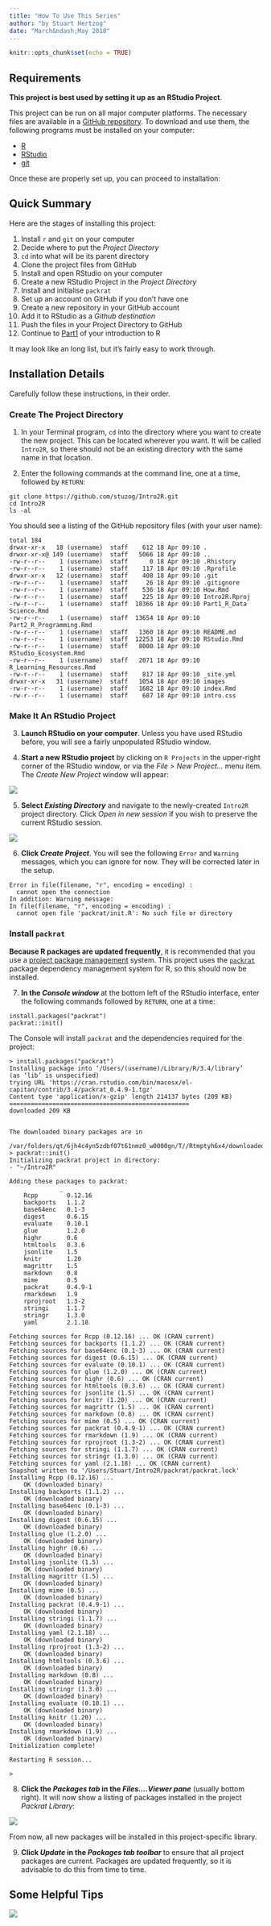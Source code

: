 ```yaml
---
title: "How To Use This Series"
author: "by Stuart Hertzog"
date: "March&ndash;May 2018"
---
```


<script>
    $(document).ready(function() {
      $items = $('div#TOC li');
      $items.each(function(idx) {
        num_ul = $(this).parentsUntil('#TOC').length;
        $(this).css({'text-indent': num_ul * 10, 'padding-left': 0});
      });

    });
</script>


```r
knitr::opts_chunk$set(echo = TRUE)
```

## Requirements

**This project is best used by setting it up as an RStudio Project**.

This project can be run on all major computer platforms. The necessary files are available in a [GitHub repository](https://github.com/stuzog/Intro2R.git). To download and use them, the following programs must be installed on your computer:

* [R](https://www.r-project.org/)
* [RStudio](https://www.rstudio.com/products/rstudio/download/)
* [git](https://git-scm.com/book/en/v2/Getting-Started-Installing-Git)

Once these are properly set up, you can proceed to installation:

## Quick Summary

Here are the stages of installing this project:

1. Install `r` and `git` on your computer
1. Decide where to put the _Project Directory_
1. `cd` into what will be its parent directory
1. Clone the project files from GitHub
1. Install and open RStudio on your computer
1. Create a new RStudio Project in the _Project Directory_
1. Install and initialise `packrat`
1. Set up an account on GitHub if you don't have one
1. Create a new repository in your GitHub account
1. Add it to RStudio as a _Github destination_
1. Push the files in your Project Directory to GitHub
1. Continue to [Part1](Part1_R_Data_Science.html) of your introduction to R

It may look like an long list, but it's fairly easy to work through.

## Installation Details

Carefully follow these instructions, in their order.

### Create The Project Directory

1. In your Terminal program, `cd` into the directory where you want to create the new project. This can be located wherever you want. It will be called `Intro2R`, so there should not be an existing directory with the same name in that location.

2. Enter the following commands at the command line, one at a time, followed by `RETURN`:

```
git clone https://github.com/stuzog/Intro2R.git
cd Intro2R
ls -al
```

You should see a listing of the GitHub repository files (with your user name):

```
total 184
drwxr-xr-x   18 (username)  staff    612 18 Apr 09:10 .
drwxr-xr-x@ 149 (username)  staff   5066 18 Apr 09:10 ..
-rw-r--r--    1 (username)  staff      0 18 Apr 09:10 .Rhistory
-rw-r--r--    1 (username)  staff    117 18 Apr 09:10 .Rprofile
drwxr-xr-x   12 (username)  staff    408 18 Apr 09:10 .git
-rw-r--r--    1 (username)  staff     26 18 Apr 09:10 .gitignore
-rw-r--r--    1 (username)  staff    536 18 Apr 09:10 How.Rmd
-rw-r--r--    1 (username)  staff    225 18 Apr 09:10 Intro2R.Rproj
-rw-r--r--    1 (username)  staff  18366 18 Apr 09:10 Part1_R_Data Science.Rmd
-rw-r--r--    1 (username)  staff  13654 18 Apr 09:10 Part2_R_Programming.Rmd
-rw-r--r--    1 (username)  staff   1360 18 Apr 09:10 README.md
-rw-r--r--    1 (username)  staff  12253 18 Apr 09:10 RStudio.Rmd
-rw-r--r--    1 (username)  staff   8000 18 Apr 09:10 RStudio_Ecosystem.Rmd
-rw-r--r--    1 (username)  staff   2071 18 Apr 09:10 R_Learning_Resources.Rmd
-rw-r--r--    1 (username)  staff    817 18 Apr 09:10 _site.yml
drwxr-xr-x   31 (username)  staff   1054 18 Apr 09:10 images
-rw-r--r--    1 (username)  staff   1682 18 Apr 09:10 index.Rmd
-rw-r--r--    1 (username)  staff    687 18 Apr 09:10 intro.css
```

### Make It An RStudio Project

3. **Launch RStudio on your computer**. Unless you have used RStudio before, you will see a fairly unpopulated RStudio window.

4. **Start a new RStudio project** by clicking on `R Projects` in the upper-right corner of the RStudio window, or via the _File > New Project..._ menu item. The _Create New Project_ window will appear:

![](images/RStudio_new_project_window.png)

5. **Select _Existing Directory_** and navigate to the newly-created `Intro2R` project directory. Click _Open in new session_ if you wish to preserve the current RStudio session.

![](images/RStudio_create_from_existing_directory_window.png)

6. **Click _Create Project_**. You will see the following `Error` and `Warning` messages, which you can ignore for now. They will be corrected later in the setup.

```
Error in file(filename, "r", encoding = encoding) : 
  cannot open the connection
In addition: Warning message:
In file(filename, "r", encoding = encoding) :
  cannot open file 'packrat/init.R': No such file or directory
```

### Install `packrat`

**Because R packages are updated frequently**, it is recommended that you use a [project package management](http://r.stuzog.com/RStudio.html#project-package-management) system. This project uses the [`packrat`](https://rstudio.github.io/packrat/) package dependency management system for R, so this should now be installed.

7. **In the _Console window_** at the bottom left of the RStudio interface, enter the following commands followed by `RETURN`, one at a time:

```
install.packages("packrat")
packrat::init()
```

The Console will install `packrat` and the dependencies required for the project:

```
> install.packages("packrat")
Installing package into ‘/Users/(username)/Library/R/3.4/library’
(as ‘lib’ is unspecified)
trying URL 'https://cran.rstudio.com/bin/macosx/el-capitan/contrib/3.4/packrat_0.4.9-1.tgz'
Content type 'application/x-gzip' length 214137 bytes (209 KB)
==================================================
downloaded 209 KB


The downloaded binary packages are in
	/var/folders/qt/6jh4c4yn5zdbf07t61nmz0_w0000gn/T//Rtmptyh6x4/downloaded_packages
> packrat::init()
Initializing packrat project in directory:
- "~/Intro2R"

Adding these packages to packrat:
              _        
    Rcpp        0.12.16
    backports   1.1.2  
    base64enc   0.1-3  
    digest      0.6.15 
    evaluate    0.10.1 
    glue        1.2.0  
    highr       0.6    
    htmltools   0.3.6  
    jsonlite    1.5    
    knitr       1.20   
    magrittr    1.5    
    markdown    0.8    
    mime        0.5    
    packrat     0.4.9-1
    rmarkdown   1.9    
    rprojroot   1.3-2  
    stringi     1.1.7  
    stringr     1.3.0  
    yaml        2.1.18 

Fetching sources for Rcpp (0.12.16) ... OK (CRAN current)
Fetching sources for backports (1.1.2) ... OK (CRAN current)
Fetching sources for base64enc (0.1-3) ... OK (CRAN current)
Fetching sources for digest (0.6.15) ... OK (CRAN current)
Fetching sources for evaluate (0.10.1) ... OK (CRAN current)
Fetching sources for glue (1.2.0) ... OK (CRAN current)
Fetching sources for highr (0.6) ... OK (CRAN current)
Fetching sources for htmltools (0.3.6) ... OK (CRAN current)
Fetching sources for jsonlite (1.5) ... OK (CRAN current)
Fetching sources for knitr (1.20) ... OK (CRAN current)
Fetching sources for magrittr (1.5) ... OK (CRAN current)
Fetching sources for markdown (0.8) ... OK (CRAN current)
Fetching sources for mime (0.5) ... OK (CRAN current)
Fetching sources for packrat (0.4.9-1) ... OK (CRAN current)
Fetching sources for rmarkdown (1.9) ... OK (CRAN current)
Fetching sources for rprojroot (1.3-2) ... OK (CRAN current)
Fetching sources for stringi (1.1.7) ... OK (CRAN current)
Fetching sources for stringr (1.3.0) ... OK (CRAN current)
Fetching sources for yaml (2.1.18) ... OK (CRAN current)
Snapshot written to '/Users/Stuart/Intro2R/packrat/packrat.lock'
Installing Rcpp (0.12.16) ... 
	OK (downloaded binary)
Installing backports (1.1.2) ... 
	OK (downloaded binary)
Installing base64enc (0.1-3) ... 
	OK (downloaded binary)
Installing digest (0.6.15) ... 
	OK (downloaded binary)
Installing glue (1.2.0) ... 
	OK (downloaded binary)
Installing highr (0.6) ... 
	OK (downloaded binary)
Installing jsonlite (1.5) ... 
	OK (downloaded binary)
Installing magrittr (1.5) ... 
	OK (downloaded binary)
Installing mime (0.5) ... 
	OK (downloaded binary)
Installing packrat (0.4.9-1) ... 
	OK (downloaded binary)
Installing stringi (1.1.7) ... 
	OK (downloaded binary)
Installing yaml (2.1.18) ... 
	OK (downloaded binary)
Installing rprojroot (1.3-2) ... 
	OK (downloaded binary)
Installing htmltools (0.3.6) ... 
	OK (downloaded binary)
Installing markdown (0.8) ... 
	OK (downloaded binary)
Installing stringr (1.3.0) ... 
	OK (downloaded binary)
Installing evaluate (0.10.1) ... 
	OK (downloaded binary)
Installing knitr (1.20) ... 
	OK (downloaded binary)
Installing rmarkdown (1.9) ... 
	OK (downloaded binary)
Initialization complete!

Restarting R session...

> 
```

8. **Click the _Packages tab_ in the _Files....Viewer pane_** (usually bottom right). It will now show a listing of packages installed in the project _Packrat Library_:

![](images/RStudio_packages.png)

From now, all new packages will be installed in this project-specific library.

9. **Click _Update_ in the _Packages tab toolbar_** to ensure that all project packages are current. Packages are updated frequently, so it is advisable to do this from time to time.

## Some Helpful Tips

![](images/uc_bar450.png)

